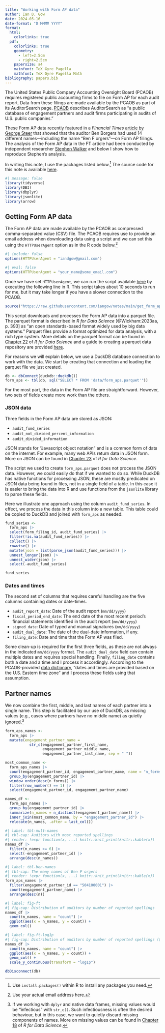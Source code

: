 ```yaml
---
title: "Working with Form AP data"
author: Ian D. Gow
date: 2024-05-16
date-format: "D MMMM YYYY"
format:
  html:
    colorlinks: true
  pdf: 
    colorlinks: true
    geometry:
      - left=2.5cm
      - right=2.5cm
    papersize: a4
    mainfont: TeX Gyre Pagella
    mathfont: TeX Gyre Pagella Math
bibliography: papers.bib
---
```


The United States Public Company Accounting Oversight Board (PCAOB) requires registered public accounting firms to file on Form AP for each audit report.
Data from these filings are made available by the PCAOB as part of its AuditorSearch page.
[PCAOB](https://pcaobus.org/resources/auditorsearch) describes AuditorSearch as "a public database of engagement partners and audit firms participating in audits of U.S. public companies."

These Form AP data recently featured in a *Financial Times* [article by George Steer](https://www.ft.com/content/2556fab5-d168-4d68-aedb-9be4b5ab739d) that showed that the auditor Ben Borgers had used 14 different names---including the name "Ben F orgers"---on Form AP filings.
The analysis of the Form AP data in the FT article had been conducted by independent researcher [Stephen Walker](https://www.stephenwalker.me) and below I show how to  reproduce Stephen's analysis.

In writing this note, I use the packages listed below.^[Use `install.packages()` within R to install any packages you need.]
The source code for this note is available [here](https://raw.githubusercontent.com/iangow/notes/main/form_ap_names.qmd).

```r
#| message: false
library(tidyverse)
library(DBI)
library(dbplyr)
library(jsonlite)
library(arrow)
```

## Getting Form AP data

The Form AP data are made available by the PCAOB as compressed comma-separated value (CSV) file.
The PCAOB requires use to provide an email address when downloading data using a script and we can set this using the `HTTPUserAgent` option as in the R code below.^[Use your actual email address here.]
```r
#| include: false
options(HTTPUserAgent = "iandgow@gmail.com")
```

```r
#| eval: false
options(HTTPUserAgent = "your_name@some_email.com")
```

Once we have set `HTTPUserAgent`, we can run the script available [here](https://raw.githubusercontent.com/iangow/notes/main/get_form_aps.R) by executing the following line in R.
This script takes about 10 seconds to run for me, but it may take longer if you have a slower connection to the PCAOB.

```r
source("https://raw.githubusercontent.com/iangow/notes/main/get_form_aps.R")
```


This script downloads and processes the Form AP data into a parquet file.
The parquet format is described in *R for Data Science* [@Wickham:2023aa, p. 393] as "an open standards-based format widely used by big data systems."
Parquet files provide a format optimized for data analysis, with a rich type system.
More details on the parquet format can be found in [Chapter 22](https://r4ds.hadley.nz/arrow) of *R for Data Science* and a guide to creating a parquet data repository are provided [here](https://iangow.github.io/far_book/parquet-wrds.html).

For reasons we will explain below, we use a DuckDB database connection to work with the data.
We start by creating that connection and loading the parquet file we just created.

```r
db <- dbConnect(duckdb::duckdb())
form_aps <- tbl(db, sql("SELECT * FROM 'data/form_aps.parquet'"))
```

For the most part, the data in the Form AP file are straightforward.
However, two sets of fields create more work than the others.

### JSON data

Three fields in the Form AP data are stored as JSON:

 - `audit_fund_series`
 - `audit_not_divided_percent_information`
 - `audit_divided_information`

JSON stands for "Javascript object notation" and is a common form of data on the internet.
For example, many web APIs return data in JSON form.
More on JSON can be found in [Chapter 23](https://r4ds.hadley.nz/rectangling.html#json) of *R for Data Science*.

The script we used to create `form_aps.parquet` does not process the JSON data.
However, we could easily do that if we wanted to do so.
While DuckDB has native functions for processing JSON, these are mostly predicated on JSON data being found in files, not in a single field of a table.
In this case it is easier to bring the data into R and use functions from the `jsonlite` library to parse these fields.

Here we illustrate one approach using the column `audit_fund_series`.
In effect, we process the data in this column into a new table.
This table could be copied to DuckDB and joined with `form_aps` as needed.

```r
fund_series <-
  form_aps |>
  select(form_filing_id, audit_fund_series) |> 
  filter(!is.na(audit_fund_series)) |>
  collect() |>
  rowwise() |>
  mutate(json = list(parse_json(audit_fund_series))) |>
  unnest_longer(json) |> 
  unnest_wider(json) |>
  select(-audit_fund_series)

fund_series
```  

### Dates and times

The second set of columns that requires careful handling are the five columns containing dates or date-times.

 - `audit_report_date`: Date of the audit report (`mm/dd/yyyy`)
 - `fiscal_period_end_date`: The end date of the most recent period's financial statements identified in the audit report
(`mm/dd/yyyy`)
 - `signed_date`: Date of typed and manual signatures (`mm/dd/yyyy`)
 - `audit_dual_date`: The date of the dual-date information, if any.
 - `filing_date`: Date and time that the Form AP was filed.
 
Some clean-up is required for the first three fields, as these are not always in the indicated `mm/dd/yyyy` format.
The `audit_dual_date` field can contain multiple dates and requires special handling.
Finally, `filing_date` contains both a date and a time and I process it accordingly.
According to the PCAOB-provided [data dictionary](https://assets.pcaobus.org/pcaob-dev/docs/default-source/rusdocuments/auditorsearch-form-ap-data-references.pdf), "dates and times are provided based on the U.S. Eastern time zone" and I process these fields using that assumption.

## Partner names

We now combine the first, middle, and last names of each partner into a single name.
This step is facilitated by our use of DuckDB, as missing values (e.g., cases where partners have no middle name) as quietly ignored.^[If we working with `dplyr` and native data frames, missing values would be "infectious" with `str_c()`. Such infectiousness is often the desired behaviour, but in this case, we want to quietly discard missing components of names. More on missing values can be found in [Chapter 18](https://r4ds.hadley.nz/missing-values) of *R for Data Science*.]


```r
form_aps_names <-
  form_aps |> 
  mutate(engagement_partner_name = 
           str_c(engagement_partner_first_name,
                 engagement_partner_middle_name,
                 engagement_partner_last_name, sep = " "))
```



```r
most_common_name <-
  form_aps_names |>
  count(engagement_partner_id, engagement_partner_name, name = "n_forms") |>
  group_by(engagement_partner_id) |>
  window_order(desc(n_forms)) |>
  filter(row_number() == 1) |>
  select(engagement_partner_id, engagement_partner_name)
```

```r
names_df <-
  form_aps_names |> 
  group_by(engagement_partner_id) |>
  summarize(n_names = n_distinct(engagement_partner_name)) |>
  inner_join(most_common_name, by = "engagement_partner_id") |>
  relocate(n_names, .after = last_col())
```

```r
#| label: tbl-mult-names
#| tbl-cap: Auditors with most reported spellings
#| render: !expr function(x, ...) knitr::knit_print(knitr::kable(x))
names_df |> 
  filter(n_names >= 6) |>
  select(-engagement_partner_id) |>
  arrange(desc(n_names)) 
```

```r
#| label: tbl-ben-names
#| tbl-cap: The many names of Ben F orgers
#| render: !expr function(x, ...) knitr::knit_print(knitr::kable(x))
form_aps_names |> 
  filter(engagement_partner_id == "504100001") |> 
  count(engagement_partner_name) |> 
  arrange(desc(n))
```


```r
#| label: fig-ft
#| fig-cap: Distribution of auditors by number of reported spellings
names_df |>  
  count(n_names, name = "count") |>
  ggplot(aes(x = n_names, y = count)) +
  geom_col()
```

```r
#| label: fig-ft-log1p
#| fig-cap: Distribution of auditors by number of reported spellings ($log(1 + y)$)
names_df |>  
  count(n_names, name = "count") |>
  ggplot(aes(x = n_names, y = count)) +
  geom_col() +
  scale_y_continuous(transform = "log1p")
```

```r
dbDisconnect(db)
```
